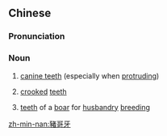 {{also|猪哥牙}}
==Chinese==
{{zh-forms|s=猪哥牙|type=21}}

===Pronunciation===
{{zh-pron
|h=pfs=chû-kô-ngà
|mn=xm,kh:ti-ko-gê/tp:tu-ko-gê
|cat=n
}}

===Noun===
{{zh-noun}}

# {{lb|zh|Min Nan}} [[canine teeth]] (especially when [[protruding]])
# {{lb|zh|Hakka}} [[crooked]] [[teeth]]
# {{lb|zh|Hakka}} [[teeth]] of a [[boar]] for [[husbandry]] [[breeding]]

[[zh-min-nan:豬哥牙]]